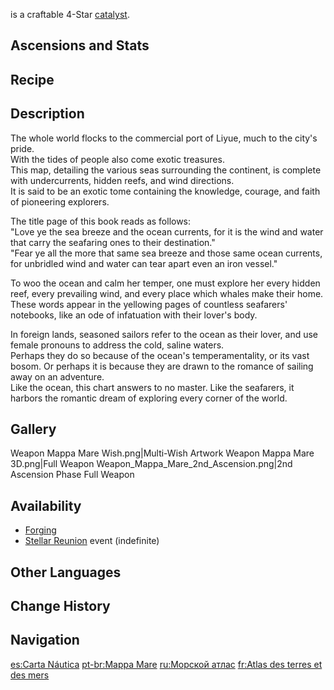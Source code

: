 {{Weapon Infobox
|id             = 14407
|image          = <gallery>
Weapon_Mappa Mare.png|Base
Weapon_Mappa Mare 2nd.png|2nd Ascension
</gallery>
|type           = Catalyst
|releaseDate    = 2020-09-28
|rarity         = 4
|base_atk       = 44
|2nd_stat_type  = Elemental Mastery
|2nd_stat       = 24
|passive        = Infusion Scroll
|effect         = Triggering an Elemental reaction grants a (var1)% Elemental DMG Bonus for 10s. Max 2 stacks.
|eff_rank1_var1 = 8
|eff_rank2_var1 = 10
|eff_rank3_var1 = 12
|eff_rank4_var1 = 14
|eff_rank5_var1 = 16
|eff_att1       = Elemental DMG Bonus
|eff_att2       = Elemental Reaction Dependent
|obtain         = Forging
|obtain2        = [[Stellar Reunion]] Event
|series         = Infusion}}
{{Description|A nautical chart featuring nearby currents and climates that somehow found its way into Liyue via foreign traders.}}
{{Lang|'''Mappa Mare'''|la=<wbr>|la_tl=Map of the Sea}} is a craftable 4-Star [[Catalysts|catalyst]].

==Ascensions and Stats==
{{Weapon Ascensions and Stats
|ascendMat1 = Grain of Aerosiderite
|ascendMat2 = Piece of Aerosiderite
|ascendMat3 = Bit of Aerosiderite
|ascendMat4 = Chunk of Aerosiderite
|bossMat1   = Fragile Bone Shard
|bossMat2   = Sturdy Bone Shard
|bossMat3   = Fossilized Bone Shard
|commonMat1 = Slime Condensate
|commonMat2 = Slime Secretions
|commonMat3 = Slime Concentrate
}}
==Recipe==
{{Recipe
|type = Forging
|Northlander Catalyst Billet = 1
|Crystal Chunk = 50
|White Iron Chunk = 50
|Mora = 500
|time = 10s
|sort = Northlander Catalyst Billet,Crystal Chunk,White Iron Chunk,Mora
}}

==Description==
The whole world flocks to the commercial port of Liyue, much to the city's pride.<br />
With the tides of people also come exotic treasures.<br />
This map, detailing the various seas surrounding the continent, is complete with undercurrents, hidden reefs, and wind directions.<br />
It is said to be an exotic tome containing the knowledge, courage, and faith of pioneering explorers.

The title page of this book reads as follows:<br />
"Love ye the sea breeze and the ocean currents, for it is the wind and water that carry the seafaring ones to their destination."<br />
"Fear ye all the more that same sea breeze and those same ocean currents, for unbridled wind and water can tear apart even an iron vessel."

To woo the ocean and calm her temper, one must explore her every hidden reef, every prevailing wind, and every place which whales make their home.<br />
These words appear in the yellowing pages of countless seafarers' notebooks, like an ode of infatuation with their lover's body.

In foreign lands, seasoned sailors refer to the ocean as their lover, and use female pronouns to address the cold, saline waters.<br />
Perhaps they do so because of the ocean's temperamentality, or its vast bosom. Or perhaps it is because they are drawn to the romance of sailing away on an adventure.<br />
Like the ocean, this chart answers to no master. Like the seafarers, it harbors the romantic dream of exploring every corner of the world.

==Gallery==
<gallery hideaddbutton="true" captionalign="center">
Weapon Mappa Mare Wish.png|Multi-Wish Artwork
Weapon Mappa Mare 3D.png|Full Weapon
Weapon_Mappa_Mare_2nd_Ascension.png|2nd Ascension Phase Full Weapon
</gallery>

==Availability==
*[[Forging]]
*[[Stellar Reunion]] event (indefinite)

==Other Languages==
{{Other Languages
|en      = Mappa Mare
|en_tl   = Map of the Sea
|en_lang = la
|zhs     = 万国诸海图谱
|zhs_rm  = Wàn Guó Zhū Hǎi Túpǔ
|zht     = 萬國諸海圖譜
|zht_rm  = Wàn Guó Zhū Hǎi Túpǔ
|zh_tl   = Atlas of Ten Thousand Countries and Every Ocean
|ja      = 万国諸海の図譜
|ja_rm   = Bankoku Shokai no Zufu
|ja_tl   = Atlas of Every Existing Sea
|ko      = 만국 항해용해도
|ko_rm   = Manguk Hanghaeyonghaedo
|ko_tl   = International Nautical Chart
|es      = Carta Náutica
|es_tl   = Nautical Chart
|fr      = Atlas des terres et des mers
|fr_tl   = Atlas of Lands and Seas
|ru      = Морской атлас
|ru_tl   = Marine Atlas
|th      = Mappa Mare
|vi      = Hải Đồ Vạn Quốc
|vi_tl   = Sea Map of Ten Thousand Nations
|de      = Illustrationen von Landen und Wassern
|de_tl   = Illustrations of Lands and Seas
|id      = Mappa Mare
|pt      = Mappa Mare
|ja_note = 万国 = "every nation, universal"; 諸海 = "every" + "sea"
}}

==Change History==
{{Change History|1.0}}

==Navigation==
{{Weapons by Series Navbox|series=Infusion}}
{{Weapon Navbox|type=Catalysts}}

[[es:Carta Náutica]]
[[pt-br:Mappa Mare]]
[[ru:Морской атлас]]
[[fr:Atlas des terres et des mers]]